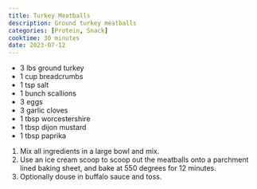 ```yaml
---
title: Turkey Meatballs
description: Ground turkey meatballs
categories: [Protein, Snack]
cooktime: 30 minutes
date: 2023-07-12
---
```


* 3 lbs ground turkey
* 1 cup breadcrumbs
* 1 tsp salt
* 1 bunch scallions
* 3 eggs
* 3 garlic cloves
* 1 tbsp worcestershire
* 1 tbsp dijon mustard
* 1 tbsp paprika

1. Mix all ingredients in a large bowl and mix.
2. Use an ice cream scoop to scoop out the meatballs onto a parchment lined baking sheet, and bake at 550 degrees for 12 minutes.
3. Optionally douse in buffalo sauce and toss.
